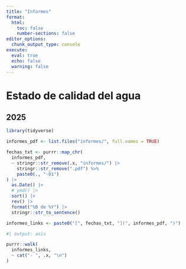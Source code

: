 ```yaml
---
title: "Informes"
format:
  html:
    toc: false
    number-sections: false
editor_options: 
  chunk_output_type: console
execute: 
  eval: true
  echo: false
  warning: false
---
```


::: {.column-margin}
:::

# Estado de calidad del agua

## 2025

```r
library(tidyverse)

informes_pdf <- list.files("informes/", full.names = TRUE)

fechas_txt <- purrr::map_chr(
  informes_pdf,
  ~ stringr::str_remove(.x, "informes/") |>
    stringr::str_remove(".pdf") %>%
    paste0(., "-01")
) |>
  as.Date() |>
  # ymd() |>
  sort() |>
  rev() |>
  format("%B de %Y") |>
  stringr::str_to_sentence()

informes_links <- paste0("[", fechas_txt, "](", informes_pdf, ")")
```

```r
#| output: asis

purrr::walk(
  informes_links,
  ~ cat("- ", .x, "\n")
)
```




